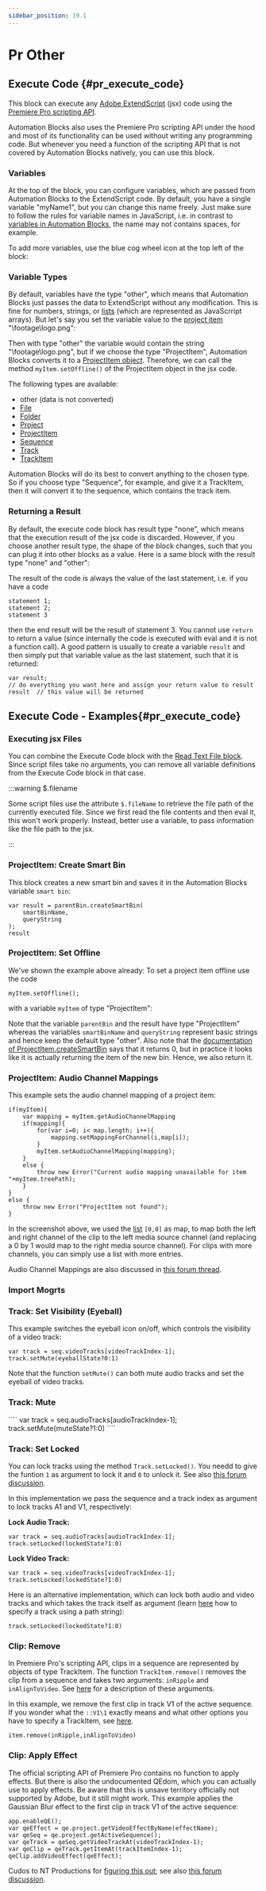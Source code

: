 ```yaml
---
sidebar_position: 19.1
---
```



# Pr Other

## Execute Code {#pr_execute_code}

<RetinaImg src="/img/blockScreenshots/PrOther/pr_execute_code.png" alt="Block pr_execute_code"/>

This block can execute any [Adobe ExtendScript](https://extendscript.docsforadobe.dev/) (jsx) code using the [Premiere Pro scripting API](https://ppro-scripting.docsforadobe.dev/).

Automation Blocks also uses the Premiere Pro scripting API under the hood and most of its functionality can be used  without writing any programming code. But whenever you need a function of the scripting API that is not covered by Automation Blocks natively, you can use this block.

### Variables

At the top of the block, you can configure variables, which are passed from Automation Blocks to the ExtendScript code. By default, you have a single variable "myName1", but you can change this name freely. Just make sure to follow the rules for variable names in JavaScript, i.e. in contrast to [variables in Automation Blocks](variables.mdx), the name may not contains spaces, for example.

To add more variables, use the blue cog wheel icon at the top left of the block:
<RetinaImg src="/img/blockOther/pr_execute_code_example_add_variables.png" alt=""/>

### Variable Types

By default, variables have the type "other", which means that Automation Blocks just passes the data to ExtendScript without any modification. This is fine for numbers, strings, or [lists](lists.mdx) (which are represented as JavaScrript arrays). But let's say you set the variable value to the [project item](prProjectItems.mdx#pr_item_path) "\footage\logo.png":

<RetinaImg src="/img/blockOther/pr_execute_code_example_variable_types.png" alt=""/>

Then with type "other" the variable would contain the string "\footage\logo.png", but if we choose the type "ProjectItem", Automation Blocks converts it to a [ProjectItem object](https://ppro-scripting.docsforadobe.dev/item/projectitem.html). Therefore, we can call the method `myItem.setOffline()` of the ProjectItem object in the jsx code.

The following types are available:

- other (data is not converted)
- [File](https://extendscript.docsforadobe.dev/file-system-access/file-object.html)
- [Folder](https://extendscript.docsforadobe.dev/file-system-access/folder-object.html)
- [Project](https://ppro-scripting.docsforadobe.dev/general/project.html)
- [ProjectItem](https://ppro-scripting.docsforadobe.dev/item/projectitem.html)
- [Sequence](https://ppro-scripting.docsforadobe.dev/sequence/sequence.html)
- [Track](https://ppro-scripting.docsforadobe.dev/sequence/track.html)
- [TrackItem](https://ppro-scripting.docsforadobe.dev/item/trackitem.html)

Automation Blocks will do its best to convert anything to the chosen type. So if you choose type "Sequence", for example, and give it a TrackItem, then it will convert it to the sequence, which contains the track item.
### Returning a Result

By default, the execute code block has result type "none", which means that the execution result of the jsx code is discarded. However, if you choose another result type, the shape of the block changes, such that you can plug it into other blocks as a value. Here is a same block with the result type "none" and "other":

<RetinaImg src="/img/blockOther/pr_execute_code_example_returning_result.png" alt=""/>

The result of the code is always the value of the last statement, i.e. if you have a code 
````
statement 1;
statement 2;
statement 3
````
then the end result will be the result of statement 3. You cannot use `return` to return a value (since internally the code is executed with eval and it is not a function call). A good pattern is usually to create a variable `result` and then simply put that variable value as the last statement, such that it is returned:
````
var result;
// do everything you want here and assign your return value to result
result  // this value will be returned
````






## Execute Code - Examples{#pr_execute_code}

### Executing jsx Files

You can combine the Execute Code block with the [Read Text File block](filesText.mdx#extendscript_text_file_read). Since script files take  no arguments, you can remove all variable definitions from the Execute Code block in that case.

<RetinaImg src="/img/blockOther/pr_execute_code_example_exec_jsx_file.png" alt=""/>

:::warning $.filename

Some script files use the attribute `$.fileName` to retrieve the file path of the currently executed file. Since we first read the file contents and then eval it, this won't work properly. Instead, better use a variable, to pass information like the file path to the jsx.

:::


### ProjectItem: Create Smart Bin
This block creates a new smart bin and saves it in the Automation Blocks variable `smart bin`:

<RetinaImg src="/img/blockOther/pr_execute_code_example_smart_bin.png" alt=""/>

````
var result = parentBin.createSmartBin(
    smartBinName, 
    queryString
);
result
````


### ProjectItem: Set Offline

We've shown the example above already: To set a project item offline use the code
````
myItem.setOffline();
````
with a variable `myItem` of type "ProjectItem":

<RetinaImg src="/img/blockOther/pr_execute_code_example_variable_types.png" alt=""/>



Note that the variable `parentBin` and the result have type "ProjectItem" whereas the variables `smartBinName` and `queryString` represent basic strings and hence keep the default type "other". Also note that the [documentation of ProjectItem.createSmartBin](https://ppro-scripting.docsforadobe.dev/item/projectitem.html#projectitem-createsmartbin) says that it returns 0, but in practice it looks like it is actually returning the item of the new bin. Hence, we also return it. 

### ProjectItem: Audio Channel Mappings

This example sets the audio channel mapping of a project item:
<RetinaImg src="/img/blockOther/pr_execute_code_example_audio_channel_mapping.png" alt=""/>

````
if(myItem){
    var mapping = myItem.getAudioChannelMapping
    if(mapping){
        for(var i=0; i< map.length; i++){
            mapping.setMappingForChannel(i,map[i]);
        }
        myItem.setAudioChannelMapping(mapping);
    }
    else {
        throw new Error("Current audio mapping unavailable for item "+myItem.treePath);
    }
}
else {
    throw new Error("ProjectItem not found");
}
````

In the screenshot above, we used the [list](lists.mdx) `[0,0]` as map, to map both the left and right channel of the clip to the left media source channel (and replacing a 0 by 1 would map to the right media source channel). For clips with more channels, you can simply use a list with more entries.

Audio Channel Mappings are also discussed in [this forum thread](https://community.adobe.com/t5/premiere-pro-discussions/automation-blocks-interpret-footage-automation-audio-channel-mapping/m-p/14473377#M493220).


### Import Mogrts

### Track: Set Visibility (Eyeball)

This example switches the eyeball icon on/off, which controls the visibility of a video track:

<RetinaImg src="/img/blockOther/pr_execute_code_example_track_eyeball.png" alt=""/>

````
var track = seq.videoTracks[videoTrackIndex-1];
track.setMute(eyeballState?0:1)
````

Note that the function `setMute()` can both mute audio tracks and set the eyeball of  video tracks.

### Track: Mute

<RetinaImg src="/img/blockOther/pr_execute_code_example_track_mute.png" alt=""/>
````
var track = seq.audioTracks[audioTrackIndex-1];
track.setMute(muteState?1:0)
````


### Track: Set Locked

You can lock tracks using the method `Track.setLocked()`. You needd to give the funtion `1` as argument to lock it and `0` to unlock it. See also [this forum discussion](https://community.adobe.com/t5/after-effects-discussions/how-to-toggle-track-lock-in-premiere-pro-with-automation-blocks-aescript-plugin/m-p/14275932).

In this implementation we pass the sequence and a track index as argument to lock tracks A1 and V1, respectively:

<RetinaImg src="/img/blockOther/pr_execute_code_example_track_lock.png" alt=""/>

**Lock Audio Track:**
````
var track = seq.audioTracks[audioTrackIndex-1];
track.setLocked(lockedState?1:0)
````

**Lock Video Track:**
````
var track = seq.videoTracks[videoTrackIndex-1];
track.setLocked(lockedState?1:0)
````

Here is an alternative implementation, which can lock both audio and video tracks and which takes the track itself as argument (learn [here](prSequenceClips.mdx#accessSequenceClip) how to  specify a track using a path string):

<RetinaImg src="/img/blockOther/pr_execute_code_example_track_lock_track_var.png" alt=""/>

````
track.setLocked(lockedState?1:0)
````


### Clip: Remove

In Premiere Pro's scripting API, clips in a sequence are represented by objects of type TrackItem. The function `TrackItem.remove()` removes the clip from a sequence and takes two arguments: `inRipple` and `inAlignToVideo`. See [here](https://ppro-scripting.docsforadobe.dev/item/trackitem.html#trackitem-remove) for a description of these arguments.

In this example, we remove the first clip in track V1 of the active sequence. If you wonder what the `::V1\1` exactly means and what other options you have to specify a TrackItem, see [here](prSequenceClips.mdx#accessSequenceClip).

<RetinaImg src="/img/blockOther/pr_execute_code_example_clip_remove.png" alt=""/>

````
item.remove(inRipple,inAlignToVideo)
````

### Clip: Apply Effect

The official scripting API of Premiere Pro contains no function to apply effects. But there is also the undocumented QEdom, which you can actually use to apply effects. Be aware that this is unsave territory officially not supported by Adobe, but it still might work. This example applies the Gaussian Blur effect to the first clip in track V1 of the active sequence:

<RetinaImg src="/img/blockOther/pr_execute_code_example_apply_effect.png" alt=""/>

````
app.enableQE();
var qeEffect = qe.project.getVideoEffectByName(effectName);
var qeSeq = qe.project.getActiveSequence();
var qeTrack = qeSeq.getVideoTrackAt(videoTrackIndex-1);
var qeClip = qeTrack.getItemAt(trackItemIndex-1);
qeClip.addVideoEffect(qeEffect);
````

Cudos to NT Productions for [figuring this out](https://www.youtube.com/watch?v=mdB58gEBQaA); see also [this forum discussion](https://community.adobe.com/t5/premiere-pro-discussions/in-premiere-pro-can-an-effect-mosaic-be-applied-to-an-adjustment-layer-using-automation-blocks/m-p/14478002#M493399).

